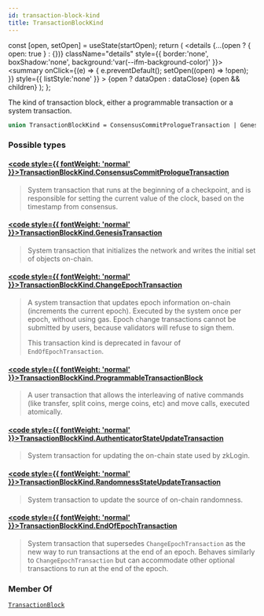 ```yaml
---
id: transaction-block-kind
title: TransactionBlockKind
---
```









  const [open, setOpen] = useState(startOpen);
  return (
    <details {...(open ? { open: true } : {})} className="details" style={{ border:'none', boxShadow:'none', background:'var(--ifm-background-color)' }}>
      <summary
        onClick={(e) => {
          e.preventDefault();
          setOpen((open) => !open);
        }}
        style={{ listStyle:'none' }}
      >
      {open ? dataOpen : dataClose}
      </summary>
      {open && children}
    </details>
  );
};








The kind of transaction block, either a programmable transaction or a system transaction.


```graphql
union TransactionBlockKind = ConsensusCommitPrologueTransaction | GenesisTransaction | ChangeEpochTransaction | ProgrammableTransactionBlock | AuthenticatorStateUpdateTransaction | RandomnessStateUpdateTransaction | EndOfEpochTransaction
```




### Possible types

#### [<code style={{ fontWeight: 'normal' }}>TransactionBlockKind.<b>ConsensusCommitPrologueTransaction</b></code>](/references/iota-api/iota-graphql/reference/types/objects/consensus-commit-prologue-transaction) <Badge class="badge badge--secondary" text="object"/> 
> 
> 
> System transaction that runs at the beginning of a checkpoint, and is responsible for setting
> the current value of the clock, based on the timestamp from consensus.
> 

#### [<code style={{ fontWeight: 'normal' }}>TransactionBlockKind.<b>GenesisTransaction</b></code>](/references/iota-api/iota-graphql/reference/types/objects/genesis-transaction) <Badge class="badge badge--secondary" text="object"/> 
> 
> 
> System transaction that initializes the network and writes the initial set of objects on-chain.
> 

#### [<code style={{ fontWeight: 'normal' }}>TransactionBlockKind.<b>ChangeEpochTransaction</b></code>](/references/iota-api/iota-graphql/reference/types/objects/change-epoch-transaction) <Badge class="badge badge--secondary" text="object"/> 
> 
> 
> A system transaction that updates epoch information on-chain (increments the current epoch).
> Executed by the system once per epoch, without using gas. Epoch change transactions cannot be
> submitted by users, because validators will refuse to sign them.
> 
> This transaction kind is deprecated in favour of `EndOfEpochTransaction`.
> 

#### [<code style={{ fontWeight: 'normal' }}>TransactionBlockKind.<b>ProgrammableTransactionBlock</b></code>](/references/iota-api/iota-graphql/reference/types/objects/programmable-transaction-block) <Badge class="badge badge--secondary" text="object"/> 
> 
> 
> A user transaction that allows the interleaving of native commands (like transfer, split coins,
> merge coins, etc) and move calls, executed atomically.
> 

#### [<code style={{ fontWeight: 'normal' }}>TransactionBlockKind.<b>AuthenticatorStateUpdateTransaction</b></code>](/references/iota-api/iota-graphql/reference/types/objects/authenticator-state-update-transaction) <Badge class="badge badge--secondary" text="object"/> 
> 
> 
> System transaction for updating the on-chain state used by zkLogin.
> 

#### [<code style={{ fontWeight: 'normal' }}>TransactionBlockKind.<b>RandomnessStateUpdateTransaction</b></code>](/references/iota-api/iota-graphql/reference/types/objects/randomness-state-update-transaction) <Badge class="badge badge--secondary" text="object"/> 
> 
> 
> System transaction to update the source of on-chain randomness.
> 

#### [<code style={{ fontWeight: 'normal' }}>TransactionBlockKind.<b>EndOfEpochTransaction</b></code>](/references/iota-api/iota-graphql/reference/types/objects/end-of-epoch-transaction) <Badge class="badge badge--secondary" text="object"/> 
> 
> 
> System transaction that supersedes `ChangeEpochTransaction` as the new way to run transactions
> at the end of an epoch. Behaves similarly to `ChangeEpochTransaction` but can accommodate other
> optional transactions to run at the end of the epoch.
> 





### Member Of

[`TransactionBlock`](/references/iota-api/iota-graphql/reference/types/objects/transaction-block)  <Badge class="badge badge--secondary" text="object"/>

